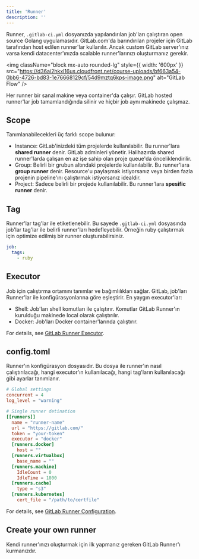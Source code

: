 ```yaml
---
title: 'Runner'
description: ''
---
```


Runner, `.gitlab-ci.yml` dosyanızda yapılandırılan job'ları çalıştıran
open source Golang uygulamasıdır. GitLab.com'da barındırılan projeler için GitLab
tarafından host edilen runner'lar kullanılır. Ancak custom GitLab server'ınız 
varsa kendi datacenter'ınızda scalable runner'larınızı oluşturmanız gerekir.

<img
  className="block mx-auto rounded-lg"
  style={{ width: '600px' }}
  src="https://d36ai2hkxl16us.cloudfront.net/course-uploads/bf663a54-0bb6-4726-bd83-1e76668129cf/54d9mztq6kps-image.png"
  alt="GitLab Flow"
/>

Her runner bir sanal makine veya container'da çalışır. GitLab hosted runner'lar
job tamamlandığında silinir ve hiçbir job aynı makinede çalışmaz.

## Scope

Tanımlanabilecekleri üç farklı scope bulunur:

- Instance: GitLab'inizdeki tüm projelerde kullanılabilir. Bu runner'lara **shared
  runner** denir. GitLab adminleri yönetir. Halihazırda shared runner'larda
  çalışan en az işe sahip olan proje queue'da önceliklendirilir.
- Group: Belirli bir grubun altındaki projelerde kullanılabilir. Bu runner'lara **group
  runner** denir. Resource'u paylaşmak istiyorsanız veya birden fazla projenin
  pipeline'ını çalıştırmak istiyorsanız idealdir.
- Project: Sadece belirli bir projede kullanılabilir. Bu runner'lara **spesific
  runner** denir.

## Tag

Runner'lar tag'lar ile etiketlenebilir. Bu sayede `.gitlab-ci.yml` dosyasında
job'lar tag'lar ile belirli runner'ları hedefleyebilir. Örneğin ruby çalıştırmak
için optimize edilmiş bir runner oluşturabilirsiniz.

```yaml
job:
  tags:
    - ruby
```

## Executor

Job için çalıştırma ortamını tanımlar ve bağımlılıkları sağlar. GitLab, job'ları
Runner'lar ile konfigürasyonlarına göre eşleştirir. En yaygın executor'lar:

- Shell: Job'ları shell komutları ile çalıştırır. Komutlar GitLab Runner'ın
  kurulduğu  makinede local olarak çalıştırılır.
- Docker: Job'ları Docker container'larında çalıştırır.

For details, see [GitLab Runner Executor](https://docs.gitlab.com/runner/executors/).

## config.toml

Runner'ın konfigürasyon dosyasıdır. Bu dosya ile runner'ın nasıl çalıştırılacağı,
hangi executor'ın kullanılacağı, hangi tag'ların kullanılacağı gibi ayarlar
tanımlanır.

```toml
# Global settings
concurrent = 4
log_level = "warning"

# Single runner detination
[[runners]]
  name = "runner-name"
  url = "https://gitlab.com/"
  token = "your-token"
  executor = "docker"
  [runners.docker]
    host = ""
  [runners.virtualbox]
    base_name = ""
  [runners.machine]
    IdleCount = 0
    IdleTime = 1800
  [runners.cache]
    type = "s3"
  [runners.kubernetes]
    cert_file = "/path/to/certfile"
```

For details, see [GitLab Runner Configuration](https://docs.gitlab.com/runner/configuration/).

## Create your own runner

Kendi runner'ınızı oluşturmak için ilk yapmanız gereken GitLab Runner'ı 
kurmanızdır.